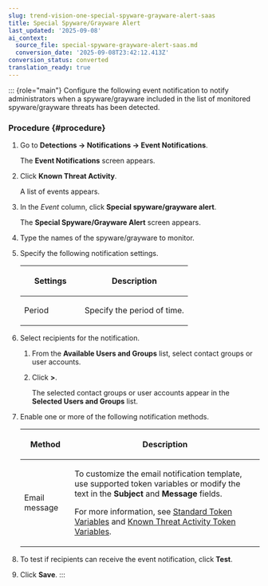 ```yaml
---
slug: trend-vision-one-special-spyware-grayware-alert-saas
title: Special Spyware/Grayware Alert
last_updated: '2025-09-08'
ai_context:
  source_file: special-spyware-grayware-alert-saas.md
  conversion_date: '2025-09-08T23:42:12.413Z'
conversion_status: converted
translation_ready: true
---
```


::: {role="main"}
Configure the following event notification to notify administrators when a spyware/grayware included in the list of monitored spyware/grayware threats has been detected.

### Procedure {#procedure}

1.  Go to **Detections → Notifications → Event Notifications**.

    The **Event Notifications** screen appears.

2.  Click **Known Threat Activity**.

    A list of events appears.

3.  In the *Event* column, click **Special spyware/grayware alert**.

    The **Special Spyware/Grayware Alert** screen appears.

4.  Type the names of the spyware/grayware to monitor.

5.  Specify the following notification settings.

    <table>
    <colgroup>
    <col style="width: 36%" />
    <col style="width: 64%" />
    </colgroup>
    <thead>
    <tr>
    <th><p>Settings</p></th>
    <th><p>Description</p></th>
    </tr>
    </thead>
    <tbody>
    <tr>
    <td><p>Period</p></td>
    <td><p>Specify the period of time.</p></td>
    </tr>
    </tbody>
    </table>

6.  Select recipients for the notification.

    1.  From the **Available Users and Groups** list, select contact groups or user accounts.

    2.  Click **\>**.

        The selected contact groups or user accounts appear in the **Selected Users and Groups** list.

7.  Enable one or more of the following notification methods.

    <table>
    <colgroup>
    <col style="width: 21%" />
    <col style="width: 79%" />
    </colgroup>
    <thead>
    <tr>
    <th><p>Method</p></th>
    <th><p>Description</p></th>
    </tr>
    </thead>
    <tbody>
    <tr>
    <td><p>Email message</p></td>
    <td><p>To customize the email notification template, use supported token variables or modify the text in the <strong>Subject</strong> and <strong>Message</strong> fields.</p>
    <p>For more information, see <a href="trend-vision-one-standard-token-variables">Standard Token Variables</a> and <a href="trend-vision-one-known-threat-activity-token">Known Threat Activity Token Variables</a>.</p></td>
    </tr>
    </tbody>
    </table>

8.  To test if recipients can receive the event notification, click **Test**.

9.  Click **Save**.
:::
